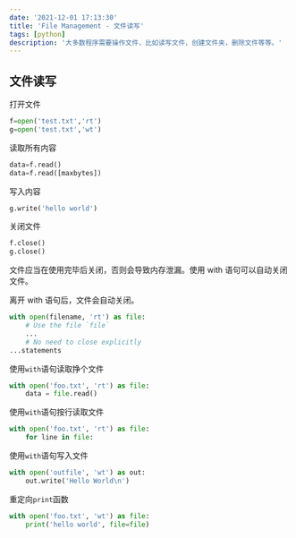 ```yaml
---
date: '2021-12-01 17:13:30'
title: 'File Management - 文件读写'
tags: [python]
description: '大多数程序需要操作文件，比如读写文件，创建文件夹，删除文件等等。'
---
```


## 文件读写

打开文件

```python
f=open('test.txt','rt')
g=open('test.txt','wt')
```

读取所有内容

```python
data=f.read()
data=f.read([maxbytes])
```

写入内容

```python
g.write('hello world')
```

关闭文件

```python
f.close()
g.close()
```

文件应当在使用完毕后关闭，否则会导致内存泄漏。使用 with 语句可以自动关闭文件。

离开 with 语句后，文件会自动关闭。

```python
with open(filename, 'rt') as file:
    # Use the file `file`
    ...
    # No need to close explicitly
...statements
```

使用`with`语句读取挣个文件

```python
with open('foo.txt', 'rt') as file:
    data = file.read()
```

使用`with`语句按行读取文件

```python
with open('foo.txt', 'rt') as file:
    for line in file:
```

使用`with`语句写入文件

```python
with open('outfile', 'wt') as out:
    out.write('Hello World\n')
```

重定向`print`函数

```python
with open('foo.txt', 'wt') as file:
    print('hello world', file=file)
```
